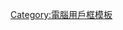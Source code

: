 {{Userbox-level
| level = 5
| id = [[個人電腦|PC]]
| info = [[:Category:精于电脑技术的维基人|此用户]]的一切起居生活皆由电脑来完成。
| usercategory= {{usercategory|精于电脑技术的维基人|{{BASEPAGENAME}}}}
}}<noinclude>[[Category:電腦用戶框模板]]</noinclude>